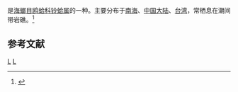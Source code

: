 {{noteTA
|T=zh-cn:铃海笋; zh-tw:鈴蛤;
|1=zh-cn:铃海笋; zh-tw:鈴蛤;
}}
{{Speciesbox
| taxon = Jouannetia cumingi
| binomial_authority = Sowerby, 1849
}}
{{地区用词4|start=学名：''{{lang|la|Jouannetia cumingi}}''|cn=铃海笋|tw=鈴蛤|as=称}}是[[海螂目|海螂目]][[鸥蛤科|鸥蛤科]][[铃蛤属|铃蛤属]]的一种。主要分布于[[南海|南海]]、[[中国大陆|中国大陆]]、[[台湾|台湾]]，常栖息在潮间带岩礁。<ref>{{cite web|url=http://shell.sinica.edu.tw/chinese/shellbase_detail.php?science_no=2805|title=国际贝库：铃海笋|publisher=台湾贝类资料库|accessdate=2009-08-11|archive-date=2016-03-04|archive-url=https://web.archive.org/web/20160304204618/http://shell.sinica.edu.tw/chinese/shellbase_detail.php?science_no=2805|dead-url=no}}</ref>

== 参考文献 ==
{{reflist}}

{{taxonbar}}
[[Category:_1849年描述的动物|L]]
[[Category:铃蛤属|L]]
